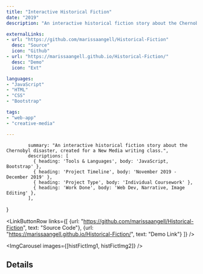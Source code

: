 ```yaml
---
title: "Interactive Historical Fiction"
date: "2019"
description: "An interactive historical fiction story about the Chernobyl disaster."

externalLinks:
- url: "https://github.com/marissaangell/Historical-Fiction"
  desc: "Source"
  icon: "Github"
- url: "https://marissaangell.github.io/Historical-Fiction/"
  desc: "Demo"
  icon: "Ext"

languages:
- "JavaScript"
- "HTML"
- "CSS"
- "Bootstrap"

tags:
- "web-app"
- "creative-media"

---
```


            summary: "An interactive historical fiction story about the Chernobyl disaster, created for a New Media writing class.",
            descriptions: [
              { heading: 'Tools & Languages', body: 'JavaScript, Bootstrap' },
              { heading: 'Project Timeline', body: 'November 2019 - December 2019' },
              { heading: 'Project Type', body: 'Individual Coursework' },
              { heading: 'Work Done', body: 'Web Dev, Narrative, Image Editing' },
            ],
}


<TwoColumn vars={vars} centerRightCol={true}>


<LinkButtonRow 
  links={[
          {url: "https://github.com/marissaangell/Historical-Fiction", text: "Source Code"},
          {url: "https://marissaangell.github.io/Historical-Fiction/", text: "Demo Link"}
        ]} 
/>

<ImgCarousel images={[histFictImg1, histFictImg2]} />

</TwoColumn>


<div className="divider py-4" />


<div className="max-w-3xl mx-auto">
<ProseWrapper>

## Details




</ProseWrapper>


</div>

